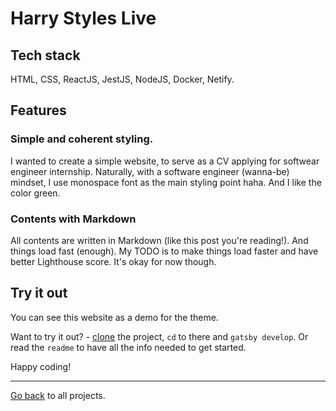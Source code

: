 
<Layout pageTitle="Harry Styles Live">

# Harry Styles Live

## Tech stack
HTML, CSS, ReactJS, JestJS, NodeJS, Docker, Netify.

## Features
### Simple and coherent styling.
I wanted to create a simple website, to serve as a CV applying for softwear engineer internship.
Naturally, with a software engineer (wanna-be) mindset, I use monospace font as the main styling point haha. And I like the color green.

### Contents with Markdown
All contents are written in Markdown (like this post you're reading!). And things load fast (enough). My TODO is to make things load faster and have better Lighthouse score. It's okay for now though.

## Try it out
You can see this website as a demo for the theme.

Want to try it out? - [clone](https://github.com/) the project, `cd` to there and `gatsby develop`. Or read the `readme` to have all the info needed to get started.

Happy coding!

---
[Go back](/) to all projects.
</Layout>